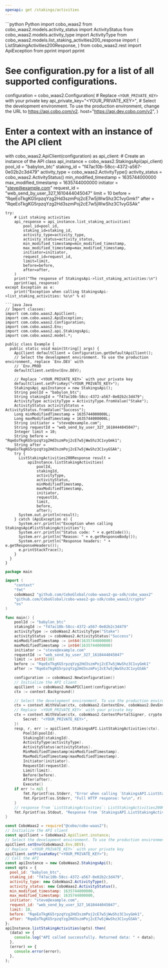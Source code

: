 ```yaml
---
openapi: get /stakings/activities
---
```


<RequestExample>
```python Python
import cobo_waas2
from cobo_waas2.models.activity_status import ActivityStatus
from cobo_waas2.models.activity_type import ActivityType
from cobo_waas2.models.list_staking_activities200_response import (
    ListStakingActivities200Response,
)
from cobo_waas2.rest import ApiException
from pprint import pprint

# See configuration.py for a list of all supported configurations.
configuration = cobo_waas2.Configuration(
    # Replace `<YOUR_PRIVATE_KEY>` with your private key
    api_private_key="<YOUR_PRIVATE_KEY>",
    # Select the development environment. To use the production environment, change the URL to https://api.cobo.com/v2.
    host="https://api.dev.cobo.com/v2",
)
# Enter a context with an instance of the API client
with cobo_waas2.ApiClient(configuration) as api_client:
    # Create an instance of the API class
    api_instance = cobo_waas2.StakingsApi(api_client)
    pool_id = "babylon_btc"
    staking_id = "f47ac10b-58cc-4372-a567-0e02b2c3d479"
    activity_type = cobo_waas2.ActivityType()
    activity_status = cobo_waas2.ActivityStatus()
    min_modified_timestamp = 1635744000000
    max_modified_timestamp = 1635744000000
    initiator = "steve@example.com"
    request_id = "web_send_by_user_327_1610444045047"
    limit = 10
    before = "RqeEoTkgKG5rpzqYzg2Hd3szmPoj2cE7w5jWwShz3C1vyGmk1"
    after = "RqeEoTkgKG5rpzqYzg2Hd3szmPoj2cE7w5jWwShz3C1vyGSAk"

    try:
        # List staking activities
        api_response = api_instance.list_staking_activities(
            pool_id=pool_id,
            staking_id=staking_id,
            activity_type=activity_type,
            activity_status=activity_status,
            min_modified_timestamp=min_modified_timestamp,
            max_modified_timestamp=max_modified_timestamp,
            initiator=initiator,
            request_id=request_id,
            limit=limit,
            before=before,
            after=after,
        )
        print("The response of StakingsApi->list_staking_activities:\n")
        pprint(api_response)
    except Exception as e:
        print("Exception when calling StakingsApi->list_staking_activities: %s\n" % e)

```
```java Java
// Import classes:
import com.cobo.waas2.ApiClient;
import com.cobo.waas2.ApiException;
import com.cobo.waas2.Configuration;
import com.cobo.waas2.Env;
import com.cobo.waas2.api.StakingsApi;
import com.cobo.waas2.model.*;

public class Example {
  public static void main(String[] args) {
    ApiClient defaultClient = Configuration.getDefaultApiClient();
    // Select the development environment. To use the production environment, replace `Env.DEV` with
    // `Env.PROD
    defaultClient.setEnv(Env.DEV);

    // Replace `<YOUR_PRIVATE_KEY>` with your private key
    defaultClient.setPrivKey("<YOUR_PRIVATE_KEY>");
    StakingsApi apiInstance = new StakingsApi();
    String poolId = "babylon_btc";
    String stakingId = "f47ac10b-58cc-4372-a567-0e02b2c3d479";
    ActivityType activityType = ActivityType.fromValue("Stake");
    ActivityStatus activityStatus = ActivityStatus.fromValue("Success");
    Long minModifiedTimestamp = 1635744000000L;
    Long maxModifiedTimestamp = 1635744000000L;
    String initiator = "steve@example.com";
    String requestId = "web_send_by_user_327_1610444045047";
    Integer limit = 10;
    String before = "RqeEoTkgKG5rpzqYzg2Hd3szmPoj2cE7w5jWwShz3C1vyGmk1";
    String after = "RqeEoTkgKG5rpzqYzg2Hd3szmPoj2cE7w5jWwShz3C1vyGSAk";
    try {
      ListStakingActivities200Response result =
          apiInstance.listStakingActivities(
              poolId,
              stakingId,
              activityType,
              activityStatus,
              minModifiedTimestamp,
              maxModifiedTimestamp,
              initiator,
              requestId,
              limit,
              before,
              after);
      System.out.println(result);
    } catch (ApiException e) {
      System.err.println("Exception when calling StakingsApi#listStakingActivities");
      System.err.println("Status code: " + e.getCode());
      System.err.println("Reason: " + e.getResponseBody());
      System.err.println("Response headers: " + e.getResponseHeaders());
      e.printStackTrace();
    }
  }
}

```
```go Go
package main

import (
	"context"
	"fmt"
	coboWaas2 "github.com/CoboGlobal/cobo-waas2-go-sdk/cobo_waas2"
	"github.com/CoboGlobal/cobo-waas2-go-sdk/cobo_waas2/crypto"
	"os"
)

func main() {
	poolId := "babylon_btc"
	stakingId := "f47ac10b-58cc-4372-a567-0e02b2c3d479"
	activityType := coboWaas2.ActivityType("Stake")
	activityStatus := coboWaas2.ActivityStatus("Success")
	minModifiedTimestamp := int64(1635744000000)
	maxModifiedTimestamp := int64(1635744000000)
	initiator := "steve@example.com"
	requestId := "web_send_by_user_327_1610444045047"
	limit := int32(10)
	before := "RqeEoTkgKG5rpzqYzg2Hd3szmPoj2cE7w5jWwShz3C1vyGmk1"
	after := "RqeEoTkgKG5rpzqYzg2Hd3szmPoj2cE7w5jWwShz3C1vyGSAk"

	configuration := coboWaas2.NewConfiguration()
	// Initialize the API client
	apiClient := coboWaas2.NewAPIClient(configuration)
	ctx := context.Background()

	// Select the development environment. To use the production environment, replace coboWaas2.DevEnv with coboWaas2.ProdEnv
	ctx = context.WithValue(ctx, coboWaas2.ContextEnv, coboWaas2.DevEnv)
	// Replace `<YOUR_PRIVATE_KEY>` with your private key
	ctx = context.WithValue(ctx, coboWaas2.ContextPortalSigner, crypto.Ed25519Signer{
		Secret: "<YOUR_PRIVATE_KEY>",
	})
	resp, r, err := apiClient.StakingsAPI.ListStakingActivities(ctx).
		PoolId(poolId).
		StakingId(stakingId).
		ActivityType(activityType).
		ActivityStatus(activityStatus).
		MinModifiedTimestamp(minModifiedTimestamp).
		MaxModifiedTimestamp(maxModifiedTimestamp).
		Initiator(initiator).
		RequestId(requestId).
		Limit(limit).
		Before(before).
		After(after).
		Execute()
	if err != nil {
		fmt.Fprintf(os.Stderr, "Error when calling `StakingsAPI.ListStakingActivities``: %v\n", err)
		fmt.Fprintf(os.Stderr, "Full HTTP response: %v\n", r)
	}
	// response from `ListStakingActivities`: ListStakingActivities200Response
	fmt.Fprintf(os.Stdout, "Response from `StakingsAPI.ListStakingActivities`: %v\n", resp)
}

```
```javascript JavaScript
const CoboWaas2 = require("@cobo/cobo-waas2");
// Initialize the API client
const apiClient = CoboWaas2.ApiClient.instance;
// Select the development environment. To use the production environment, replace `Env.DEV` with `Env.PROD`
apiClient.setEnv(CoboWaas2.Env.DEV);
// Replace `<YOUR_PRIVATE_KEY>` with your private key
apiClient.setPrivateKey("<YOUR_PRIVATE_KEY>");
// Call the API
const apiInstance = new CoboWaas2.StakingsApi();
const opts = {
  pool_id: "babylon_btc",
  staking_id: "f47ac10b-58cc-4372-a567-0e02b2c3d479",
  activity_type: new CoboWaas2.ActivityType(),
  activity_status: new CoboWaas2.ActivityStatus(),
  min_modified_timestamp: 1635744000000,
  max_modified_timestamp: 1635744000000,
  initiator: "steve@example.com",
  request_id: "web_send_by_user_327_1610444045047",
  limit: 10,
  before: "RqeEoTkgKG5rpzqYzg2Hd3szmPoj2cE7w5jWwShz3C1vyGmk1",
  after: "RqeEoTkgKG5rpzqYzg2Hd3szmPoj2cE7w5jWwShz3C1vyGSAk",
};
apiInstance.listStakingActivities(opts).then(
  (data) => {
    console.log("API called successfully. Returned data: " + data);
  },
  (error) => {
    console.error(error);
  },
);

```
</RequestExample>